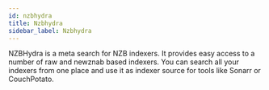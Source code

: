```yaml
---
id: nzbhydra
title: Nzbhydra
sidebar_label: Nzbhydra
---
```


NZBHydra is a meta search for NZB indexers. It provides easy access to a number of raw and newznab based indexers. You can search all your indexers from one place and use it as indexer source for tools like Sonarr or CouchPotato.


<MissingDocs />